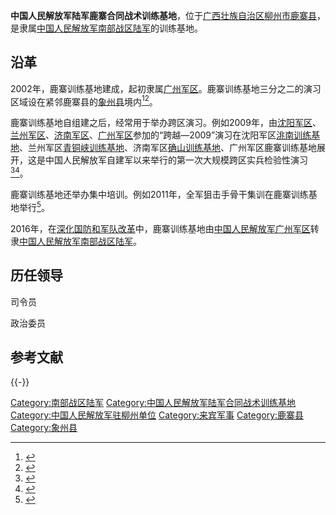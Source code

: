 {{Infobox PRCG
|color = darkgreen
|机构名称 = 中国人民解放军陆军鹿寨合同战术训练基地
|上级机构 = [[中国人民解放军南部战区陆军|中国人民解放军南部战区陆军]]
|机构类型 = 战区陆军训练基地
|军事级别 = 
|标志1 = China Emblem PLA.svg
|标志1说明 = [[中国人民解放军军徽|中国人民解放军军徽]]
|职位1 = 司令员
|人员1 = 谭本宏
|衔级1 = 大校
|职位2 = 政治委员
|人员2 = 
|衔级2 = 大校
|职位3 =
|人员3 =
|职位4 =
|人员4 =
|地址1 = [[广西壮族自治区|广西壮族自治区]][[柳州市|柳州市]][[鹿寨县|鹿寨县]]
|成立时间 = 
|a=
|b=
|c=
|d=
|E=
|e=
}}

'''中国人民解放军陆军鹿寨合同战术训练基地'''，位于[[广西壮族自治区|广西壮族自治区]][[柳州市|柳州市]][[鹿寨县|鹿寨县]]，是隶属[[中国人民解放军南部战区陆军|中国人民解放军南部战区陆军]]的训练基地。

==沿革==
2002年，鹿寨训练基地建成，起初隶属[[广州军区|广州军区]]。鹿寨训练基地三分之二的演习区域设在紧邻鹿寨县的[[象州县|象州县]]境内<ref>{{Cite web  |url =http://news.163.com/14/1009/13/A849MSCU00014Q4P.html  |title =三大军事训练基地鼎立  |author =  |date =2014-10-09  |publisher =网易  |language =  |accessdate =  |quote =  |archive-url =https://web.archive.org/web/20190124010747/http://news.163.com/14/1009/13/A849MSCU00014Q4P.html  |archive-date =2019-01-24  |dead-url =yes  }}</ref><ref>{{Cite web  |url =http://www.81.cn/jfjbmap/content/2014-07/31/content_83284.htm  |title =倾力保障部队重大训演任务  |author =  |date =2014-07-31  |publisher =中国军网  |language =  |accessdate =  |quote =  |archive-date =2019-01-24  |archive-url =https://web.archive.org/web/20190124014225/http://www.81.cn/jfjbmap/content/2014-07/31/content_83284.htm  |dead-url =no  }}</ref>。

鹿寨训练基地自组建之后，经常用于举办跨区演习。例如2009年，由[[沈阳军区|沈阳军区]]、[[兰州军区|兰州军区]]、[[济南军区|济南军区]]、[[广州军区|广州军区]]参加的“跨越―2009”演习在沈阳军区[[中国人民解放军陆军洮南合同战术训练基地|洮南训练基地]]、兰州军区[[中国人民解放军陆军青铜峡合同战术训练基地|青铜峡训练基地]]、济南军区[[中国人民解放军陆军确山合同战术训练基地|确山训练基地]]、广州军区鹿寨训练基地展开，这是中国人民解放军自建军以来举行的第一次大规模跨区实兵检验性演习<ref>{{Cite web |url = http://news.xinhuanet.com/mil/2010-01/27/content_12883241.htm |title = 纪实：锋指青铜峡 |author =  |date = 2010-01-27 |publisher =新华网  |language =  |accessdate =  |quote =  }}</ref><ref>{{Cite web |url = http://mil.cnr.cn/zgjd/200908/t20090816_505432387.html |title = 专家：我军远程投送能力需要民用运输力量 |author =  |date = 2009-08-16 |publisher = 中国广播网 |language =  |accessdate =  |quote =  |archive-url = https://web.archive.org/web/20190124011134/http://mil.cnr.cn/zgjd/200908/t20090816_505432387.html |archive-date = 2019-01-24 |dead-url = yes }}</ref>。

鹿寨训练基地还举办集中培训。例如2011年，全军狙击手骨干集训在鹿寨训练基地举行<ref>{{Cite web|url = http://military.china.com/news/568/20110501/16515887.html|title = 百余官兵参加全军狙击手骨干集训|author = |date = 2011-05-01|publisher = 中华网|language = |accessdate = |quote = }}{{Dead link|date=2018年8月 |bot=InternetArchiveBot |fix-attempted=yes }}</ref>。

2016年，在[[深化国防和军队改革|深化国防和军队改革]]中，鹿寨训练基地由[[中国人民解放军广州军区|中国人民解放军广州军区]]转隶[[中国人民解放军南部战区陆军|中国人民解放军南部战区陆军]]。

==历任领导==
{{col-begin}}
{{col-2}}
; 司令员

{{col-2}}
; 政治委员

{{col-end}}

== 参考文献 ==
{{Reflist|35em}}

{{-}}
{{中国人民解放军陆军}}

[[Category:南部战区陆军|Category:南部战区陆军]]
[[Category:中国人民解放军陆军合同战术训练基地|Category:中国人民解放军陆军合同战术训练基地]]
[[Category:中国人民解放军驻柳州单位|Category:中国人民解放军驻柳州单位]]
[[Category:来宾军事|Category:来宾军事]]
[[Category:鹿寨县|Category:鹿寨县]]
[[Category:象州县|Category:象州县]]